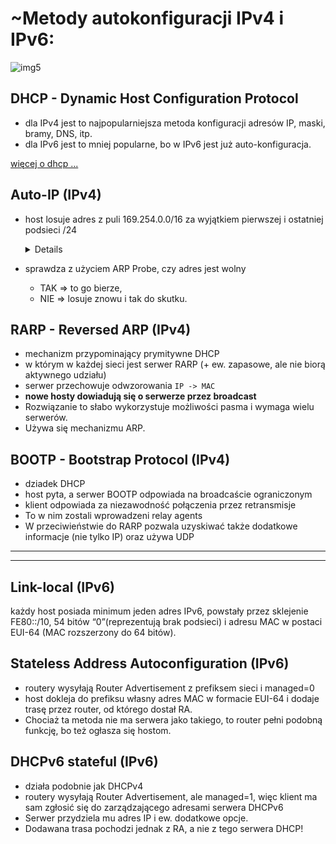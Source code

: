 
# ~Metody autokonfiguracji IPv4 i IPv6:

![img5](/lab6/img/img5.webp)

## DHCP - Dynamic Host Configuration Protocol

- dla IPv4 jest to najpopularniejsza metoda konfiguracji adresów IP, maski, bramy, DNS, itp.
- dla IPv6 jest to mniej popularne, bo w IPv6 jest już auto-konfiguracja.

[więcej o dhcp ...](./lab6_dhcp)

## Auto-IP (IPv4)

- host losuje adres z puli 169.254.0.0/16 za wyjątkiem pierwszej i ostatniej podsieci /24

  <Details summary='czyli?'>

  czyli z zakresu 169.254.0.0 – 169.254.255.255, za wyjątkiem 169.254.0.0/24 i 169.254.255.0/24

  </Details>

- sprawdza z użyciem ARP Probe, czy adres jest wolny
  - TAK => to go bierze,
  - NIE => losuje znowu i tak do skutku.

## RARP - Reversed ARP (IPv4)

- mechanizm przypominający prymitywne DHCP
- w którym w każdej sieci jest serwer RARP (+ ew. zapasowe, ale nie biorą aktywnego udziału)
- serwer przechowuje odwzorowania `IP -> MAC`
- **nowe hosty dowiadują się o serwerze przez broadcast**
- Rozwiązanie to słabo wykorzystuje możliwości pasma i wymaga wielu serwerów.
- Używa się mechanizmu ARP.

## BOOTP - Bootstrap Protocol (IPv4)

- dziadek DHCP
- host pyta, a serwer BOOTP odpowiada na broadcaście ograniczonym
- klient odpowiada za niezawodność połączenia przez retransmisje
- To w nim zostali wprowadzeni relay agents
- W przeciwieństwie do RARP pozwala uzyskiwać także dodatkowe informacje (nie tylko IP) oraz używa UDP

---

---

## Link-local (IPv6)

każdy host posiada minimum jeden adres IPv6, powstały przez sklejenie FE80::/10, 54 bitów “0”(reprezentują brak podsieci) i adresu MAC w postaci EUI-64 (MAC rozszerzony do 64 bitów).

## Stateless Address Autoconfiguration (IPv6)

- routery wysyłają Router Advertisement z prefiksem sieci i managed=0
- host dokleja do prefiksu własny adres MAC w formacie EUI-64 i dodaje trasę przez router, od którego dostał RA.
- Chociaż ta metoda nie ma serwera jako takiego, to router pełni podobną funkcję, bo też ogłasza się hostom.

## DHCPv6 stateful (IPv6)

- działa podobnie jak DHCPv4
- routery wysyłają Router Advertisement, ale managed=1, więc klient ma sam zgłosić się do zarządzającego adresami serwera DHCPv6
- Serwer przydziela mu adres IP i ew. dodatkowe opcje.
- Dodawana trasa pochodzi jednak z RA, a nie z tego serwera DHCP!
